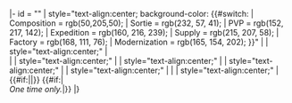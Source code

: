 <noinclude>{{QuestsHeader}}</noinclude>
|- id = "{{{listnum}}}"
| style="text-align:center; background-color: {{#switch:{{{type}}} 
| Composition = rgb(50,205,50); <!--LimeGreen-->
| Sortie = rgb(232, 57, 41);
| PVP = rgb(152, 217, 142);
| Expedition = rgb(160, 216, 239);
| Supply = rgb(215, 207, 58);
| Factory = rgb(168, 111, 76);
| Modernization = rgb(165, 154, 202);
}}" | {{{listnum}}}
| style="text-align:center;" |{{lang|ja|{{{namejp}}} }}<br>''{{{nameen}}}''
| {{{req}}}
| style="text-align:center;" | {{{fuel}}}
| style="text-align:center;" | {{{ammo}}}
| style="text-align:center;" | {{{steel}}}
| style="text-align:center;" | {{{bauxite}}}
| {{{other}}}
| style="text-align:center;" | {{#if:{{{notes|}}}|{{{notes}}}|}} {{#if:{{{once|}}}|<br/>''One time only.''|}}
<noinclude> |} <br/>{{documentation}} </noinclude><includeonly>{{{1|}}}<nowiki /></includeonly>